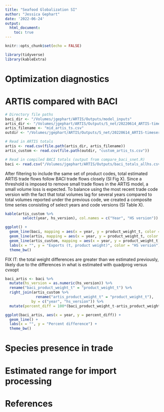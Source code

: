 ```yaml
---
title: "Seafood Globalization SI"
author: "Jessica Gephart"
date: '2022-06-24'
output:
  html_document:
    toc: true
---
```


```r
knitr::opts_chunk$set(echo = FALSE)

library(tidyverse)
library(kableExtra)
```

# Optimization diagnostics


# ARTIS compared with BACI

```r
# Directory file paths
baci_dir <- "/Volumes/jgephart/ARTIS/Outputs/model_inputs"
artis_dir <- "/Volumes/jgephart/ARTIS/Outputs/S_net/20220614_ARTIS-timeseries/artis_ts"
artis_filename <- "mid_artis_ts.csv"
outdir <- "/Volumes/jgephart/ARTIS/Outputs/S_net/20220614_ARTIS-timeseries"

# Read in ARTIS totals
artis <- read.csv(file.path(artis_dir, artis_filename))
artis_custom <- read.csv(file.path(outdir, "custom_artis_ts.csv"))

# Read in compiled BACI totals (output from compare_baci_snet.R)
baci <- read.csv("/Volumes/jgephart/ARTIS/Outputs/baci_totals_allhs.csv")

```

After filtering to include the same set of product codes, total estimated ARTIS trade flows follow BACI trade flows closely (SI Fig X). Since a threshold is imposed to remove small trade flows in the ARTIS model, a small volume loss is expected. To balance using the most recent trade code version with the fact that total volumes lag for several years compared to total volumes reported under the previous code, we created a composite time series consisting of select years and code versions (SI Table X). 

```r
kable(artis_custom %>% 
        select(year, hs_version), col.names = c("Year", "HS version"))
```


```r
ggplot() +
  geom_line(baci, mapping = aes(x = year, y = product_weight_t, color = factor(as.numeric(hs_version)))) +
  geom_line(artis, mapping = aes(x = year, y = product_weight_t, color = factor(hs_version)), linetype = "dashed") +
  geom_line(artis_custom, mapping = aes(x = year, y = product_weight_t), color = "black") +
  labs(x = "", y = "Exports (t, product weight)", color = "HS version") +
  theme_bw()
```

FIX IT: the total weight differences are greater than we estimated previously, likely due to the differences in what is estimated with quadprog versus cvxopt

```r
baci_artis <- baci %>%
  mutate(hs_version = as.numeric(hs_version)) %>%
  rename("baci_product_weight_t" = "product_weight_t") %>%
  right_join(artis_custom %>% 
              rename("artis_product_weight_t" = "product_weight_t"), 
            by = c("year", "hs_version")) %>%
  mutate(percent_diff = 100*(baci_product_weight_t-artis_product_weight_t)/baci_product_weight_t)

ggplot(baci_artis, aes(x = year, y = percent_diff)) +
  geom_line() + 
  labs(x = "", y = "Percent difference") +
  theme_bw()
```

# Species presence in trade

# Estimated range for import processing

# References

